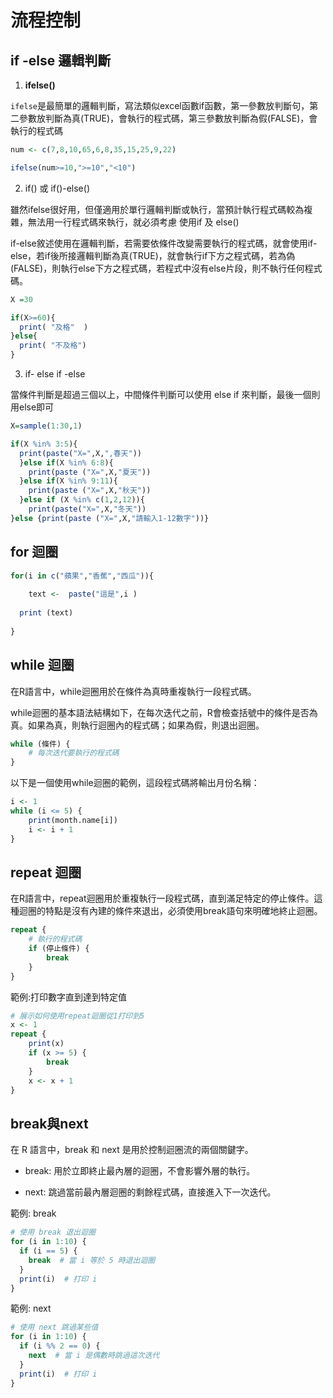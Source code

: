 # 流程控制

## if -else 邏輯判斷

1.  **ifelse()**

`ifelse`是最簡單的邏輯判斷，寫法類似excel函數if函數，第一參數放判斷句，第二參數放判斷為真(TRUE)，會執行的程式碼，第三參數放判斷為假(FALSE)，會執行的程式碼

```r
num <- c(7,8,10,65,6,8,35,15,25,9,22)

ifelse(num>=10,">=10","<10")

```

2.  if() 或 if()-else()

雖然ifelse很好用，但僅適用於單行邏輯判斷或執行，當預計執行程式碼較為複雜，無法用一行程式碼來執行，就必須考慮 使用if 及 else()

if-else敘述使用在邏輯判斷，若需要依條件改變需要執行的程式碼，就會使用if-else，若if後所接邏輯判斷為真(TRUE)，就會執行if下方之程式碼，若為偽(FALSE)，則執行else下方之程式碼，若程式中沒有else片段，則不執行任何程式碼。

```r
X =30

if(X>=60){
  print( "及格"  )
}else{
  print( "不及格")    
}

```

3.  if- else if -else

當條件判斷是超過三個以上，中間條件判斷可以使用 else if 來判斷，最後一個則用else即可

```r
X=sample(1:30,1)

if(X %in% 3:5){
  print(paste("X=",X,",春天"))
  }else if(X %in% 6:8){
    print(paste ("X=",X,"夏天"))
  }else if(X %in% 9:11){
    print(paste ("X=",X,"秋天"))  
  }else if (X %in% c(1,2,12)){
    print(paste("X=",X,"冬天"))
}else {print(paste ("X=",X,"請輸入1-12數字"))}

```

## for 迴圈

```r
for(i in c("蘋果","香蕉","西瓜")){
  
    text <-  paste("這是",i )
  
  print (text)
  
}

```

## while 迴圈

在R語言中，while迴圈用於在條件為真時重複執行一段程式碼。

while迴圈的基本語法結構如下，在每次迭代之前，R會檢查括號中的條件是否為真。如果為真，則執行迴圈內的程式碼；如果為假，則退出迴圈。

```r
while (條件) {
    # 每次迭代要執行的程式碼
}
```

以下是一個使用while迴圈的範例，這段程式碼將輸出月份名稱：

```r
i <- 1
while (i <= 5) {
    print(month.name[i])
    i <- i + 1
}

```

## repeat 迴圈

在R語言中，repeat迴圈用於重複執行一段程式碼，直到滿足特定的停止條件。這種迴圈的特點是沒有內建的條件來退出，必須使用break語句來明確地終止迴圈。

```r
repeat {
    # 執行的程式碼
    if (停止條件) {
        break
    }
}
```

範例:打印數字直到達到特定值

```r
# 展示如何使用repeat迴圈從1打印到5
x <- 1
repeat {
    print(x)
    if (x >= 5) {
        break
    }
    x <- x + 1
}
```

## break與next

在 R 語言中，break 和 next 是用於控制迴圈流的兩個關鍵字。

-   break: 用於立即終止最內層的迴圈，不會影響外層的執行。

-   next: 跳過當前最內層迴圈的剩餘程式碼，直接進入下一次迭代。

範例: break

```r
# 使用 break 退出迴圈
for (i in 1:10) {
  if (i == 5) {
    break  # 當 i 等於 5 時退出迴圈
  }
  print(i)  # 打印 i
}
```

範例: next

```r
# 使用 next 跳過某些值
for (i in 1:10) {
  if (i %% 2 == 0) {
    next  # 當 i 是偶數時跳過這次迭代
  }
  print(i)  # 打印 i
}
```
